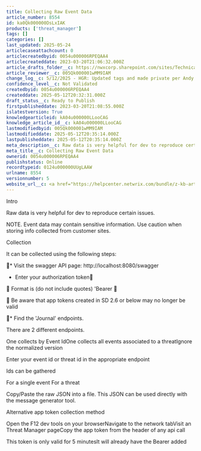 ```yaml
---
title: Collecting Raw Event Data
article_number: 8554
id: ka0Qk000000DsLxIAK
products: ['threat_manager']
tags: []
categories: []
last_updated: 2025-05-24
articlecaseattachcount: 0
articlecreatedbyid: 0054u000006RPEQAA4
articlecreateddate: 2023-03-20T21:06:32.000Z
article_drafts_folder__c: https://nwxcorp.sharepoint.com/sites/TechnicalSupportOperations/Shared%20Documents/Technical%20Knowledge%20Management/Salesforce%20Knowledge%20Drafts/kA04u000000LLooCAG
article_reviewer__c: 005Qk000001wMM9IAM
change_log__c: 5/12/2025 - HGR: Updated tags and made private per Andy M. feedback
confidence_level__c: Not Validated
createdbyid: 0054u000006RPEQAA4
createddate: 2025-05-12T20:32:31.000Z
draft_status__c: Ready to Publish
firstpublisheddate: 2023-03-20T21:08:55.000Z
islatestversion: True
knowledgearticleid: kA04u000000LLooCAG
knowledge_article_id__c: kA04u000000LLooCAG
lastmodifiedbyid: 005Qk000001wMM9IAM
lastmodifieddate: 2025-05-12T20:35:14.000Z
lastpublisheddate: 2025-05-12T20:35:14.000Z
meta_description__c: Raw data is very helpful for dev to reproduce certain issues.Raw data is very helpful for dev to reproduce certain issues.
meta_title__c: Collecting Raw Event Data
ownerid: 0054u000006RPEQAA4
publishstatus: Online
recordtypeid: 0124u000000UUgLAAW
urlname: 8554
versionnumber: 5
website_url__c: <a href="https://helpcenter.netwrix.com/bundle/z-kb-articles-salesforce/page/kA04u000000LLooCAG.html" target="_blank">Open in a new window</a>
---
```


Intro

Raw data is very helpful for dev to reproduce certain issues.

NOTE. Event data may contain sensitive information. Use caution when storing info collected from customer sites.

Collection

It can be collected using the following steps:

* Visit the swagger API page: http://localhost:8080/swagger
  * Enter your authorization token

  Format is (do not include quotes) 'Bearer 

  Be aware that app tokens created in SD 2.6 or below may no longer be valid

* Find the 'Journal' endpoints.

There are 2 different endpoints.

One collects by Event IdOne collects all events associated to a threatIgnore the normalized version

Enter your event id or threat id in the appropriate endpoint

Ids can be gathered

For a single event For a threat

Copy/Paste the raw JSON into a file. This JSON can be used directly with the message generator tool.

Alternative app token collection method

Open the F12 dev tools on your browserNavigate to the network tabVisit an Threat Manager pageCopy the app token from the header of any api call

This token is only valid for 5 minutesIt will already have the Bearer added